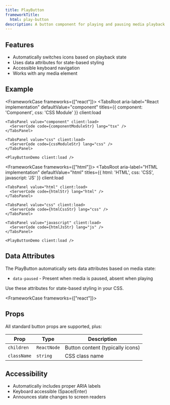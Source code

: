 ```yaml
---
title: PlayButton
frameworkTitle:
  html: play-button
description: A button component for playing and pausing media playback
---
```



## Features

- Automatically switches icons based on playback state
- Uses data attributes for state-based styling
- Accessible keyboard navigation
- Works with any media element

## Example

<FrameworkCase frameworks={["react"]}>
  <TabsRoot
    aria-label="React implementation"
    defaultValue="component"
    titles={{ component: 'Component', css: 'CSS Module' }}
    client:load
  >
    <TabsPanel value="component" client:load>
      <ServerCode code={componentModuleStr} lang="tsx" />
    </TabsPanel>

    <TabsPanel value="css" client:load>
      <ServerCode code={cssModuleStr} lang="css" />
    </TabsPanel>

    <PlayButtonDemo client:load />
  </TabsRoot>
</FrameworkCase>

<FrameworkCase frameworks={["html"]}>
  <TabsRoot
    aria-label="HTML implementation"
    defaultValue="html"
    titles={{ html: 'HTML', css: 'CSS', javascript: 'JS' }}
    client:load
  >
    <TabsPanel value="html" client:load>
      <ServerCode code={htmlStr} lang="html" />
    </TabsPanel>

    <TabsPanel value="css" client:load>
      <ServerCode code={htmlCssStr} lang="css" />
    </TabsPanel>

    <TabsPanel value="javascript" client:load>
      <ServerCode code={htmlJsStr} lang="js" />
    </TabsPanel>

    <PlayButtonDemo client:load />
  </TabsRoot>
</FrameworkCase>

## Data Attributes

The PlayButton automatically sets data attributes based on media state:

- `data-paused` - Present when media is paused, absent when playing

Use these attributes for state-based styling in your CSS.

<FrameworkCase frameworks={["react"]}>

## Props

All standard button props are supported, plus:

| Prop | Type | Description |
|------|------|-------------|
| `children` | `ReactNode` | Button content (typically icons) |
| `className` | `string` | CSS class name |

</FrameworkCase>

## Accessibility

- Automatically includes proper ARIA labels
- Keyboard accessible (Space/Enter)
- Announces state changes to screen readers
